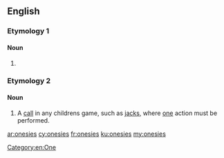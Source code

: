 ==English==

===Etymology 1===

====Noun====
{{head|en|noun plural form}}

# {{plural of|onesie|lang=en}}

===Etymology 2===
{{suffix|en|one|sies}}

====Noun====
{{en-noun|onesies}}

# A [[call]] in any childrens game, such as [[jacks]], where [[one]] action must be performed.

[[Category:en:One]]

[[ar:onesies]]
[[cy:onesies]]
[[fr:onesies]]
[[ku:onesies]]
[[my:onesies]]